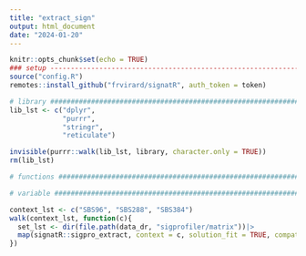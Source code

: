 ```yaml
---
title: "extract_sign"
output: html_document
date: "2024-01-20"
---
```


```r
knitr::opts_chunk$set(echo = TRUE)
### setup ----------------------------------------------------------------------
source("config.R")
remotes::install_github("frvirard/signatR", auth_token = token)

# library ######################################################################
lib_lst <- c("dplyr",
             "purrr",
             "stringr",
             "reticulate")

invisible(purrr::walk(lib_lst, library, character.only = TRUE))
rm(lib_lst)

# functions ####################################################################

# variable #####################################################################
```

```r
context_lst <- c("SBS96", "SBS288", "SBS384")
walk(context_lst, function(c){
  set_lst <- dir(file.path(data_dr, "sigprofiler/matrix"))|>
  map(signatR::sigpro_extract, context = c, solution_fit = TRUE, compatibility = TRUE)
})

```

